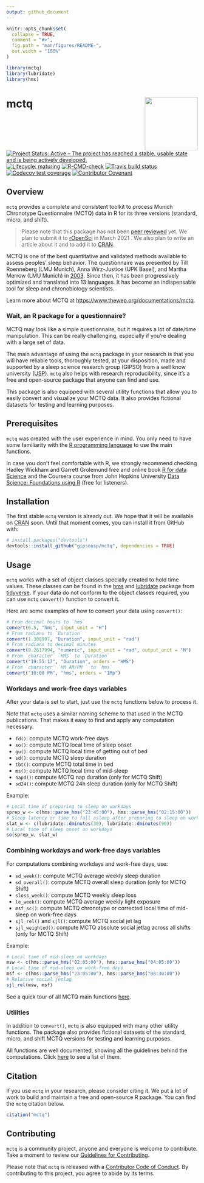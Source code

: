```yaml
---
output: github_document
---
```


<!-- README.md is generated from README.Rmd. Please edit that file -->

```r
knitr::opts_chunk$set(
  collapse = TRUE,
  comment = "#>",
  fig.path = "man/figures/README-",
  out.width = "100%"
)

library(mctq)
library(lubridate)
library(hms)
```

# mctq <a href='https://gipsousp.github.io/mctq'><img src='man/figures/logo.png' align="right" height="139" /></a>

<!-- badges: start -->
[![Project Status: Active – The project has reached a stable, usable state and is being actively developed.](https://www.repostatus.org/badges/latest/active.svg)](https://www.repostatus.org/#active)
[![Lifecycle: maturing](https://img.shields.io/badge/lifecycle-maturing-blue.svg)](https://www.tidyverse.org/lifecycle/#maturing)
[![R-CMD-check](https://github.com/gipsousp/mctq/workflows/R-CMD-check/badge.svg)](https://github.com/gipsousp/mctq/actions)
[![Travis build status](https://travis-ci.com/gipsousp/mctq.svg?branch=master)](https://travis-ci.com/gipsousp/mctq)
[![Codecov test coverage](https://codecov.io/gh/gipsousp/mctq/branch/master/graph/badge.svg)](https://codecov.io/gh/gipsousp/mctq?branch=master)
[![Contributor Covenant](https://img.shields.io/badge/Contributor%20Covenant-v2.0%20adopted-ff69b4.svg)](https://gipsousp.github.io/mctq/CODE_OF_CONDUCT.html)
<!-- badges: end -->

## Overview

`mctq` provides a complete and consistent toolkit to process Munich Chronotype Questionnaire (MCTQ) data in R for its three versions (standard, micro, and shift).

> Please note that this package has not been [peer reviewed](https://devguide.ropensci.org/softwarereviewintro.html) yet. We plan to submit it to [rOpenSci](https://ropensci.org/) in March 2021 . We also plan to write an article about it and to add it to [CRAN](https://cran.r-project.org/).

MCTQ is one of the best quantitative and validated methods available to assess peoples' sleep behavior. The questionnaire was presented by Till Roenneberg (LMU Munich), Anna Wirz-Justice (UPK Basel), and Martha Merrow (LMU Munich) in [2003](https://doi.org/10.1177/0748730402239679). Since then, it has been progressively optimized and translated into 13 languages. It has become an indispensable tool for sleep and chronobiology scientists.

Learn more about MCTQ at <https://www.thewep.org/documentations/mctq>.

### Wait, an R package for a questionnaire?

MCTQ may look like a simple questionnaire, but it requires a lot of date/time manipulation. This can be really challenging, especially if you're dealing with a large set of data.

The main advantage of using the `mctq` package in your research is that you will have reliable tools, thoroughly tested, at your disposition, made and supported by a sleep science research group (GIPSO) from a well know university ([USP](https://www5.usp.br/)). `mctq` also helps with research reproducibility, since it's a free and open-source package that anyone can find and use.

This package is also equipped with several utility functions that allow you to easily convert and visualize your MCTQ data. It also provides fictional datasets for testing and learning purposes.

## Prerequisites

`mctq` was created with the user experience in mind. You only need to have some familiarity with the [R programming language](https://www.r-project.org/) to use the main functions.

In case you don't feel comfortable with R, we strongly recommend checking Hadley Wickham and Garrett Grolemund free and online book [R for data Science](https://r4ds.had.co.nz/) and the Coursera course from John Hopkins University [Data Science: Foundations using R](https://www.coursera.org/specializations/data-science-foundations-r) (free for listeners).

## Installation

The first stable `mctq` version is already out. We hope that it will be available on [CRAN](https://cran.r-project.org/) soon. Until that moment comes, you can install it from GitHub with:

``` r
# install.packages("devtools")
devtools::install_github("gipsousp/mctq", dependencies = TRUE)
```

## Usage

`mctq` works with a set of object classes specially created to hold time values. These classes can be found in the [hms](https://hms.tidyverse.org/) and [lubridate](https://lubridate.tidyverse.org/) package from [tidyverse](https://www.tidyverse.org/packages/). If your data do not conform to the object classes required, you can use `mctq` `convert()` function to convert it.

Here are some examples of how to convert your data using `convert()`:

```r
# From decimal hours to `hms`
convert(6.5, "hms", input_unit = "H")
# From radians to `Duration`
convert(1.308997, "Duration", input_unit = "rad")
# From radians to decimal minutes
convert(0.2617994, "numeric", input_unit = "rad", output_unit = "M")
# From `character` `HMS` to `Duration`
convert("19:55:17", "Duration", orders = "HMS")
# From `character` `HM AM/PM ` to `hms`
convert("10:00 PM", "hms", orders = "IMp")
```

### Workdays and work-free days variables

After your data is set to start, just use the `mctq` functions below to process it. 

Note that `mctq` uses a similar naming scheme to that used in the MCTQ publications. That makes it easy to find and apply any computation necessary.

* `fd()`: compute MCTQ work-free days
* `so()`: compute MCTQ local time of sleep onset
* `gu()`: compute MCTQ local time of getting out of bed
* `sd()`: compute MCTQ sleep duration
* `tbt()`: compute MCTQ total time in bed
* `ms()`: compute MCTQ local time of mid-sleep
* `napd()`: compute MCTQ nap duration (only for MCTQ Shift)
* `sd24()`: compute MCTQ 24h sleep duration (only for MCTQ Shift)

Example:

```r
# Local time of preparing to sleep on workdays
sprep_w <- c(hms::parse_hms("23:45:00"), hms::parse_hms("02:15:00"))
# Sleep latency or time to fall asleep after preparing to sleep on workdays
slat_w <- c(lubridate::dminutes(30), lubridate::dminutes(90))
# Local time of sleep onset on workdays
so(sprep_w, slat_w)
```

### Combining workdays and work-free days variables

For computations combining workdays and work-free days, use:

* `sd_week()`: compute MCTQ average weekly sleep duration
* `sd_overall()`: compute MCTQ overall sleep duration (only for MCTQ Shift)
* `sloss_week()`: compute MCTQ weekly sleep loss
* `le_week()`: compute MCTQ average weekly light exposure
* `msf_sc()`: compute MCTQ chronotype or corrected local time of mid-sleep on work-free days
* `sjl_rel()` and `sjl()`: compute MCTQ social jet lag
* `sjl_weighted()`: compute MCTQ absolute social jetlag across all shifts (only for MCTQ Shift)

Example:

```r
# Local time of mid-sleep on workdays
msw <- c(hms::parse_hms("02:05:00"), hms::parse_hms("04:05:00"))
# Local time of mid-sleep on work-free days
msf <- c(hms::parse_hms("23:05:00"), hms::parse_hms("08:30:00"))
# Relative social jetlag
sjl_rel(msw, msf)
```

See a quick tour of all MCTQ main functions [here](https://gipsousp.github.io/mctq/articles/mctq.html).

### Utilities

In addition to `convert()`, `mctq` is also equipped with many other utility functions. The package also provides fictional datasets of the standard, micro, and shift MCTQ versions for testing and learning purposes.

All functions are well documented, showing all the guidelines behind the computations. Click [here](https://gipsousp.github.io/mctq/reference/index.html) to see a list of them.

## Citation

If you use `mctq` in your research, please consider citing it. We put a lot of work to build and maintain a free and open-source R package. You can find the `mctq` citation below.

```r
citation("mctq")
```

## Contributing

`mctq` is a community project, anyone and everyone is welcome to contribute. Take a moment to review our [Guidelines for Contributing](https://gipsousp.github.io/mctq/CONTRIBUTING.html).

Please note that `mctq` is released with a [Contributor Code of
Conduct](https://gipsousp.github.io/mctq/CODE_OF_CONDUCT.html). By contributing
to this project, you agree to abide by its terms.
